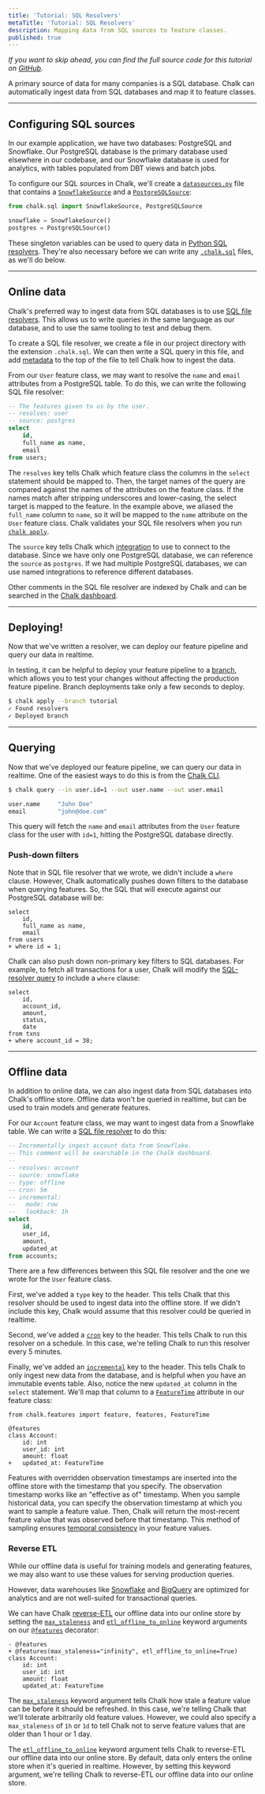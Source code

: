 ```yaml
---
title: 'Tutorial: SQL Resolvers'
metaTitle: 'Tutorial: SQL Resolvers'
description: Mapping data from SQL sources to feature classes.
published: true
---
```


_If you want to skip ahead, you can find the full source code for this tutorial on
[GitHub](https://github.com/chalk-ai/fraud-example)._

A primary source of data for many companies is a SQL database. Chalk can
automatically ingest data from SQL databases and map it to feature classes.

---

## Configuring SQL sources

In our example application, we have two databases: PostgreSQL and Snowflake.
Our PostgreSQL database is the primary database used elsewhere in our
codebase, and our Snowflake database is used for analytics, with tables
populated from DBT views and batch jobs.

To configure our SQL sources in Chalk, we'll create a
[`datasources.py`](https://github.com/chalk-ai/fraud-example/blob/main/src/datasources.py)
file that contains a
[`SnowflakeSource`](/docs/snowflake)
and a
[`PostgreSQLSource`](/docs/postgresql):

```python src/datasources.py
from chalk.sql import SnowflakeSource, PostgreSQLSource

snowflake = SnowflakeSource()
postgres = PostgreSQLSource()
```

These singleton variables can be used to query data in
[Python SQL resolvers](/docs/sql#sql-strings).
They're also necessary before we can write any
[`.chalk.sql`](/docs/sql#sql-file-resolvers)
files, as we'll do below.

---

## Online data

Chalk's preferred way to ingest data from SQL databases is to use
[SQL file resolvers](/docs/sql#sql-file-resolvers). This allows us to write
queries in the same language as our database, and to use the same tooling to
test and debug them.

To create a SQL file resolver, we create a file in our project directory with
the extension `.chalk.sql`. We can then write a SQL query in this file, and
add [metadata](/docs/sql#sql-file-resolvers)
to the top of the file to tell Chalk how to ingest the data.

From our `User` feature class, we may want to resolve the
`name` and `email` attributes from a PostgreSQL table.
To do this, we can write the following SQL file resolver:

```sql src/user.chalk.sql
-- The features given to us by the user.
-- resolves: user
-- source: postgres
select
    id,
    full_name as name,
    email
from users;
```

The `resolves` key tells Chalk which feature class the columns
in the `select` statement should be mapped to.
Then, the target names of the query are
compared against the names of the attributes on the feature class.
If the names match after stripping underscores and lower-casing,
the select target is mapped to the feature.
In the example above, we aliased the `full_name` column to `name`,
so it will be mapped to the `name` attribute on the `User` feature class.
Chalk validates your SQL file resolvers when you run
[`chalk apply`](/cli/apply).

The `source` key tells Chalk which [integration](/docs/integrations)
to use to connect to the database. Since we have only one PostgreSQL
database, we can reference the `source` as `postgres`. If we had
multiple PostgreSQL databases, we can use named integrations to
reference different databases.

Other comments in the SQL file resolver are indexed by Chalk and can be
searched in the [Chalk dashboard](https://chalk.ai/projects).

---

## Deploying!

Now that we've written a resolver, we can deploy our feature pipeline and
query our data in realtime.

In testing, it can be helpful to deploy your feature pipeline to a
[branch](/cli/apply), which allows you to test your changes without
affecting the production feature pipeline. Branch deployments
take only a few seconds to deploy.

```bash
$ chalk apply --branch tutorial
✓ Found resolvers
✓ Deployed branch
```

---

## Querying

Now that we've deployed our feature pipeline, we can query our data in realtime.
One of the easiest ways to do this is from the [Chalk CLI](/cli/query).

```bash
$ chalk query --in user.id=1 --out user.name --out user.email

user.name     "John Doe"
email         "john@doe.com"
```

This query will fetch the `name` and `email` attributes from the `User` feature
class for the user with `id=1`, hitting the PostgreSQL database directly.

### Push-down filters

Note that in SQL file resolver that we wrote,
we didn't include a `where` clause.
However, Chalk automatically pushes down filters to the database
when querying features.
So, the SQL that will execute against our PostgreSQL database
will be:

```diff-sql
select
    id,
    full_name as name,
    email
from users
+ where id = 1;
```

Chalk can also push down non-primary key filters to SQL databases.
For example, to fetch all transactions for a user, Chalk will
modify the
[SQL-resolver query](https://github.com/chalk-ai/fraud-example/blob/main/src/transaction.chalk.sql)
to include a `where` clause:

```diff-sql
select
    id,
    account_id,
    amount,
    status,
    date
from txns
+ where account_id = 38;
```

---

## Offline data

In addition to online data, we can also ingest data from SQL databases
into Chalk's offline store. Offline data won't be queried in realtime,
but can be used to train models and generate features.

For our `Account` feature class, we may want to ingest data from a
Snowflake table. We can write a
[SQL file resolver](https://github.com/chalk-ai/fraud-example/blob/main/src/balance.chalk.sql)
to do this:

```sql src/balance.chalk.sql
-- Incrementally ingest account data from Snowflake.
-- This comment will be searchable in the Chalk dashboard.
--
-- resolves: account
-- source: snowflake
-- type: offline
-- cron: 5m
-- incremental:
--   mode: row
--   lookback: 1h
select
    id,
    user_id,
    amount,
    updated_at
from accounts;
```

There are a few differences between this SQL file resolver and the one
we wrote for the `User` feature class.

First, we've added a `type` key to the header. This tells Chalk
that this resolver should be used to ingest data into the offline store.
If we didn't include this key, Chalk would assume that this resolver
could be queried in realtime.

Second, we've added a [`cron`](/docs/resolver-cron) key to the header. This tells Chalk
to run this resolver on a schedule. In this case, we're telling Chalk
to run this resolver every 5 minutes.

Finally, we've added an
[`incremental`](/docs/sql#incremental-queries)
key to the header.
This tells Chalk to only ingest new data from the database, and is helpful
when you have an immutable events table. Also, notice the new
`updated_at` column in the `select` statement. We'll map that column
to a [`FeatureTime`](/docs/time) attribute in our feature class:

```diff-py src/models.py
from chalk.features import feature, features, FeatureTime

@features
class Account:
    id: int
    user_id: int
    amount: float
+   updated_at: FeatureTime
```

Features with overridden observation timestamps are inserted into
the offline store with the timestamp that you
specify. The observation timestamp works like an "effective as of" timestamp.
When you sample historical data, you can specify the observation timestamp
at which you want to sample a feature value. Then, Chalk will return the
most-recent feature value that was observed before that timestamp.
This method of sampling ensures [temporal consistency](/docs/temporal-consistency)
in your feature values.

### Reverse ETL

While our offline data is useful for training models and generating features,
we may also want to use these values for serving production queries.

However, data warehouses like [Snowflake](/docs/snowflake)
and [BigQuery](/docs/bigquery) are optimized for analytics
and are not well-suited for transactional queries.

We can have Chalk
[reverse-ETL](/docs/reverse-etl)
our offline data into our online store
by setting the
[`max_staleness`](/api-docs#features.max_staleness)
and
[`etl_offline_to_online`](/api-docs#features.etl_offline_to_online)
keyword arguments on our
[`@features`](/api-docs#features)
decorator:

```diff-py src/models.py
- @features
+ @features(max_staleness="infinity", etl_offline_to_online=True)
class Account:
    id: int
    user_id: int
    amount: float
    updated_at: FeatureTime
```

The [`max_staleness`](/docs/feature-caching) keyword argument tells
Chalk how stale a feature value can be before it should be refreshed.
In this case, we're telling Chalk that we'll tolerate arbitrarily old
feature values. However, we could also specify a `max_staleness` of
`1h` or `1d` to tell Chalk not to serve feature values that are older
than 1 hour or 1 day.

The [`etl_offline_to_online`](/api-docs#features) keyword argument
tells Chalk to reverse-ETL our offline data into our online store.
By default, data only enters the online store when it's queried in
realtime. However, by setting this keyword argument, we're telling
Chalk to reverse-ETL our offline data into our online store.

[//]: # 'For some data, you may want reach out directly to the database.'
[//]: # 'That pattern works well with transactional databases like'
[//]: # '[PostgreSQL](/docs/postgresql) and [MySQL](/docs/mysql).'
[//]: # 'However, data warehouses like [Snowflake](/docs/snowflake)'
[//]: # 'and [BigQuery](/docs/bigquery) are optimized for analytics'
[//]: # 'and are not well-suited for transactional queries.'
[//]: # "For these data warehouses, it's often better to ingest data"
[//]: # 'incrementally into Chalk. '
[//]: # 'We could choose to write a resolver for each of the tables'
[//]: # "in our database, but we'll take a shortcut and use"
[//]: # 'mapping in some of existing data from a'
[//]: # '[PostgreSQL database](/docs/postgresql). SQL-file resolvers](/docs/) instead.'
[//]: # 'Each of the attributes of the class will be mapped to a'
[//]: # 'field in our database.'

